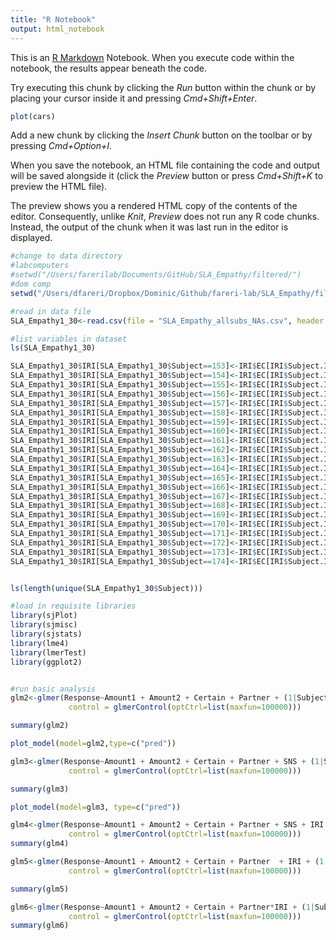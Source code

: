 ```yaml
---
title: "R Notebook"
output: html_notebook
---
```


This is an [R Markdown](http://rmarkdown.rstudio.com) Notebook. When you execute code within the notebook, the results appear beneath the code. 

Try executing this chunk by clicking the *Run* button within the chunk or by placing your cursor inside it and pressing *Cmd+Shift+Enter*. 

```r
plot(cars)
```

Add a new chunk by clicking the *Insert Chunk* button on the toolbar or by pressing *Cmd+Option+I*.

When you save the notebook, an HTML file containing the code and output will be saved alongside it (click the *Preview* button or press *Cmd+Shift+K* to preview the HTML file). 

The preview shows you a rendered HTML copy of the contents of the editor. Consequently, unlike *Knit*, *Preview* does not run any R code chunks. Instead, the output of the chunk when it was last run in the editor is displayed.

```r

#change to data directory
#labcomputers
#setwd("/Users/farerilab/Documents/GitHub/SLA_Empathy/filtered/")
#dom comp
setwd("/Users/dfareri/Dropbox/Dominic/Github/fareri-lab/SLA_Empathy/filtered/")

#read in data file
SLA_Empathy1_30<-read.csv(file = "SLA_Empathy_allsubs_NAs.csv", header = TRUE)

#list variables in dataset
ls(SLA_Empathy1_30)

SLA_Empathy1_30$IRI[SLA_Empathy1_30$Subject==153]<-IRI$EC[IRI$Subject.ID==153]
SLA_Empathy1_30$IRI[SLA_Empathy1_30$Subject==154]<-IRI$EC[IRI$Subject.ID==154]
SLA_Empathy1_30$IRI[SLA_Empathy1_30$Subject==155]<-IRI$EC[IRI$Subject.ID==155]
SLA_Empathy1_30$IRI[SLA_Empathy1_30$Subject==156]<-IRI$EC[IRI$Subject.ID==156]
SLA_Empathy1_30$IRI[SLA_Empathy1_30$Subject==157]<-IRI$EC[IRI$Subject.ID==157]
SLA_Empathy1_30$IRI[SLA_Empathy1_30$Subject==158]<-IRI$EC[IRI$Subject.ID==158]
SLA_Empathy1_30$IRI[SLA_Empathy1_30$Subject==159]<-IRI$EC[IRI$Subject.ID==159]
SLA_Empathy1_30$IRI[SLA_Empathy1_30$Subject==160]<-IRI$EC[IRI$Subject.ID==160]
SLA_Empathy1_30$IRI[SLA_Empathy1_30$Subject==161]<-IRI$EC[IRI$Subject.ID==161]
SLA_Empathy1_30$IRI[SLA_Empathy1_30$Subject==162]<-IRI$EC[IRI$Subject.ID==162]
SLA_Empathy1_30$IRI[SLA_Empathy1_30$Subject==163]<-IRI$EC[IRI$Subject.ID==163]
SLA_Empathy1_30$IRI[SLA_Empathy1_30$Subject==164]<-IRI$EC[IRI$Subject.ID==164]
SLA_Empathy1_30$IRI[SLA_Empathy1_30$Subject==165]<-IRI$EC[IRI$Subject.ID==165]
SLA_Empathy1_30$IRI[SLA_Empathy1_30$Subject==166]<-IRI$EC[IRI$Subject.ID==166]
SLA_Empathy1_30$IRI[SLA_Empathy1_30$Subject==167]<-IRI$EC[IRI$Subject.ID==167]
SLA_Empathy1_30$IRI[SLA_Empathy1_30$Subject==168]<-IRI$EC[IRI$Subject.ID==168]
SLA_Empathy1_30$IRI[SLA_Empathy1_30$Subject==169]<-IRI$EC[IRI$Subject.ID==169]
SLA_Empathy1_30$IRI[SLA_Empathy1_30$Subject==170]<-IRI$EC[IRI$Subject.ID==170]
SLA_Empathy1_30$IRI[SLA_Empathy1_30$Subject==171]<-IRI$EC[IRI$Subject.ID==171]
SLA_Empathy1_30$IRI[SLA_Empathy1_30$Subject==172]<-IRI$EC[IRI$Subject.ID==172]
SLA_Empathy1_30$IRI[SLA_Empathy1_30$Subject==173]<-IRI$EC[IRI$Subject.ID==173]
SLA_Empathy1_30$IRI[SLA_Empathy1_30$Subject==174]<-IRI$EC[IRI$Subject.ID==174]


ls(length(unique(SLA_Empathy1_30$Subject)))

#load in requisite libraries
library(sjPlot)
library(sjmisc)
library(sjstats)
library(lme4)
library(lmerTest)
library(ggplot2)


#run basic analysis
glm2<-glmer(Response~Amount1 + Amount2 + Certain + Partner + (1|Subject), data = SLA_Empathy1_30, family='binomial',
             control = glmerControl(optCtrl=list(maxfun=100000)))

summary(glm2)

plot_model(model=glm2,type=c("pred"))

glm3<-glmer(Response~Amount1 + Amount2 + Certain + Partner + SNS + (1|Subject), data = SLA_Empathy1_30, family='binomial',
             control = glmerControl(optCtrl=list(maxfun=100000)))

summary(glm3)

plot_model(model=glm3, type=c("pred"))

glm4<-glmer(Response~Amount1 + Amount2 + Certain + Partner + SNS + IRI + (1|Subject), data = SLA_Empathy1_30, family='binomial',
             control = glmerControl(optCtrl=list(maxfun=100000)))
summary(glm4)

glm5<-glmer(Response~Amount1 + Amount2 + Certain + Partner  + IRI + (1|Subject), data = SLA_Empathy1_30, family='binomial',
             control = glmerControl(optCtrl=list(maxfun=100000)))

summary(glm5)

glm6<-glmer(Response~Amount1 + Amount2 + Certain + Partner*IRI + (1|Subject), data = SLA_Empathy1_30, family='binomial',
             control = glmerControl(optCtrl=list(maxfun=100000)))
summary(glm6)
```

